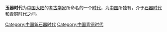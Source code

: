 {{Expert needed|time=2020-06-18T16:36:15+00:00}}
{{Unreferenced|time=2020-06-18T16:36:15+00:00}}
'''玉器时代'''为[[中国大陆|中国大陆]]的[[考古学家|考古学家]]所命名的一个[[时代|时代]]，为[[中国|中国]]所独有，介于[[石器时代|石器时代]]和[[青铜时代|青铜时代]]之间。
{{stub}}
[[Category:中国新石器时代|Category:中国新石器时代]]
[[Category:中国青铜时代|Category:中国青铜时代]]